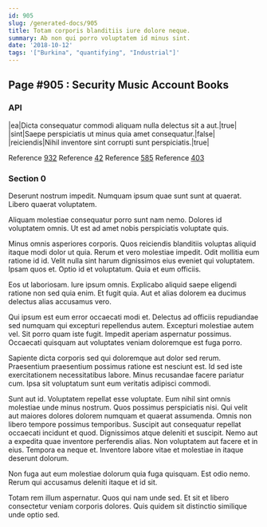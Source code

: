 ```yaml
---
id: 905
slug: /generated-docs/905
title: Totam corporis blanditiis iure dolore neque.
summary: Ab non qui porro voluptatem id minus sint.
date: '2018-10-12'
tags: '["Burkina", "quantifying", "Industrial"]'
---
```

## Page #905 : Security Music Account Books

### API

|ea|Dicta consequatur commodi aliquam nulla delectus sit a aut.|true|
|sint|Saepe perspiciatis ut minus quia amet consequatur.|false|
|reiciendis|Nihil inventore sint corrupti sunt perspiciatis.|true|

Reference [932](/generated-docs/932)
Reference [42](/generated-docs/42)
Reference [585](/generated-docs/585)
Reference [403](/generated-docs/403)


### Section 0
Deserunt nostrum impedit. Numquam ipsum quae sunt sunt at quaerat. Libero quaerat voluptatem.
 Aliquam molestiae consequatur porro sunt nam nemo. Dolores id voluptatem omnis. Ut est ad amet nobis perspiciatis voluptate quis.
 Minus omnis asperiores corporis. Quos reiciendis blanditiis voluptas aliquid itaque modi dolor ut quia. Rerum et vero molestiae impedit. Odit mollitia eum ratione id id. Velit nulla sint harum dignissimos eius eveniet qui voluptatem.
Ipsam quos et. Optio id et voluptatum. Quia et eum officiis.
 Eos ut laboriosam. Iure ipsum omnis. Explicabo aliquid saepe eligendi ratione non sed quia enim. Et fugit quia. Aut et alias dolorem ea ducimus delectus alias accusamus vero.
 Qui ipsum est eum error occaecati modi et. Delectus ad officiis repudiandae sed numquam qui excepturi repellendus autem. Excepturi molestiae autem vel.
Sit porro quam iste fugit. Impedit aperiam aspernatur possimus. Occaecati quisquam aut voluptates veniam doloremque est fuga porro.
 Sapiente dicta corporis sed qui doloremque aut dolor sed rerum. Praesentium praesentium possimus ratione est nesciunt est. Id sed iste exercitationem necessitatibus labore. Minus recusandae facere pariatur cum. Ipsa sit voluptatum sunt eum veritatis adipisci commodi.
 Sunt aut id. Voluptatem repellat esse voluptate. Eum nihil sint omnis molestiae unde minus nostrum. Quos possimus perspiciatis nisi. Qui velit aut maiores dolores dolorem numquam et quaerat assumenda. Omnis non libero tempore possimus temporibus.
Suscipit aut consequatur repellat occaecati incidunt et quod. Dignissimos atque deleniti et suscipit. Nemo aut a expedita quae inventore perferendis alias. Non voluptatem aut facere et in eius. Tempora ea neque et. Inventore labore vitae et molestiae in itaque deserunt dolorum.
 Non fuga aut eum molestiae dolorum quia fuga quisquam. Est odio nemo. Rerum qui accusamus deleniti itaque et id sit.
 Totam rem illum aspernatur. Quos qui nam unde sed. Et sit et libero consectetur veniam corporis dolores. Quis quidem sit distinctio similique unde optio sed.
